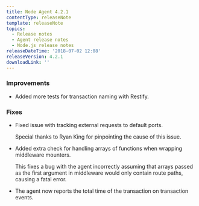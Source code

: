 ```yaml
---
title: Node Agent 4.2.1
contentType: releaseNote
template: releaseNote
topics:
  - Release notes
  - Agent release notes
  - Node.js release notes
releaseDateTime: '2018-07-02 12:08'
releaseVersion: 4.2.1
downloadLink: ''
---
```


### Improvements

* Added more tests for transaction naming with Restify.

### Fixes

* Fixed issue with tracking external requests to default ports.

  Special thanks to Ryan King for pinpointing the cause of this issue.
* Added extra check for handling arrays of functions when wrapping middleware mounters.

  This fixes a bug with the agent incorrectly assuming that arrays passed as the first argument in middleware would only contain route paths, causing a fatal error.
* The agent now reports the total time of the transaction on transaction events.
